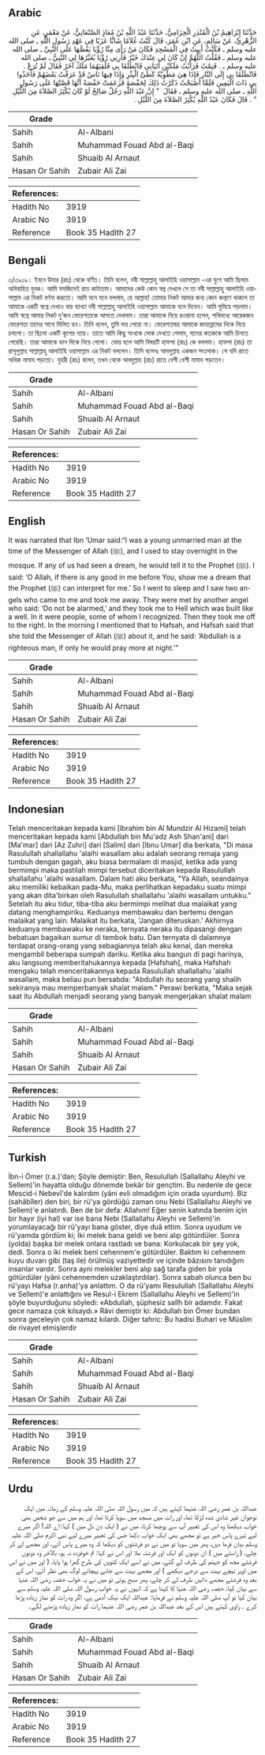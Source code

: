 ## Arabic


<div dir="rtl" lang="ar" style={{fontSize:'larger',backgroundColor:'#f8f9fa',padding:20}}>
حَدَّثَنَا إِبْرَاهِيمُ بْنُ الْمُنْذِرِ الْحِزَامِيُّ، حَدَّثَنَا عَبْدُ اللَّهِ بْنُ مُعَاذٍ الصَّنْعَانِيُّ، عَنْ مَعْمَرٍ، عَنِ الزُّهْرِيِّ، عَنْ سَالِمٍ، عَنِ ابْنِ عُمَرَ، قَالَ كُنْتُ غُلاَمًا شَابًّا عَزَبًا فِي عَهْدِ رَسُولِ اللَّهِ ـ صلى الله عليه وسلم ـ فَكُنْتُ أَبِيتُ فِي الْمَسْجِدِ فَكَانَ مَنْ رَأَى مِنَّا رُؤْيَا يَقُصُّهَا عَلَى النَّبِيِّ ـ صلى الله عليه وسلم ـ فَقُلْتُ اللَّهُمَّ إِنْ كَانَ لِي عِنْدَكَ خَيْرٌ فَأَرِنِي رُؤْيَا يُعَبِّرُهَا لِي النَّبِيُّ ـ صلى الله عليه وسلم ـ ‏.‏ فَنِمْتُ فَرَأَيْتُ مَلَكَيْنِ أَتَيَانِي فَانْطَلَقَا بِي فَلَقِيَهُمَا مَلَكٌ آخَرُ فَقَالَ لَمْ تُرَعْ ‏.‏ فَانْطَلَقَا بِي إِلَى النَّارِ فَإِذَا هِيَ مَطْوِيَّةٌ كَطَىِّ الْبِئْرِ وَإِذَا فِيهَا نَاسٌ قَدْ عَرَفْتُ بَعْضَهُمْ فَأَخَذُوا بِي ذَاتَ الْيَمِينِ فَلَمَّا أَصْبَحْتُ ذَكَرْتُ ذَلِكَ لِحَفْصَةَ فَزَعَمَتْ حَفْصَةُ أَنَّهَا قَصَّتْهَا عَلَى رَسُولِ اللَّهِ ـ صلى الله عليه وسلم ـ فَقَالَ ‏ "‏ إِنَّ عَبْدَ اللَّهِ رَجُلٌ صَالِحٌ لَوْ كَانَ يُكْثِرُ الصَّلاَةَ مِنَ اللَّيْلِ ‏"‏ ‏.‏ قَالَ فَكَانَ عَبْدُ اللَّهِ يُكْثِرُ الصَّلاَةَ مِنَ اللَّيْلِ ‏.‏
</div>
<div style={{backgroundColor:'#f8f9fa',padding:20, marginBottom: 10}}><table> <thead> <tr> <th>Grade</th> <th></th> </tr> </thead> <tbody> <tr><td>Sahih</td><td>Al-Albani</td></tr><tr><td>Sahih</td><td>Muhammad Fouad Abd al-Baqi</td></tr><tr><td>Sahih</td><td>Shuaib Al Arnaut</td></tr><tr><td>Hasan Or Sahih</td><td>Zubair Ali Zai</td></tr></tbody></table><table> <thead> <tr> <th>References:</th> <th></th> </tr> </thead> <tbody><tr><td>Hadith No</td><td>3919</td></tr><tr><td>Arabic No</td><td>3919</td></tr><tr><td>Reference</td><td>Book 35 Hadith 27</td></tr></tbody></table></div>

## Bengali


<div dir="ltr" lang="bn" style={{fontSize:'larger',backgroundColor:'#f8f9fa',padding:20}}>
৩/৩৯১৯। ইবনে উমার (রাঃ) থেকে বর্ণিত। তিনি বলেন, নবী সাল্লাল্লাহু আলাইহি ওয়াসাল্লাম -এর যুগে আমি ছিলাম অবিবাহিত যুবক। আমি মসজিদেই রাত কাটাতাম। আমাদের কেউ কোন স্বপ্ন দেখলে সে তা নবী সাল্লাল্লাহু আলাইহি ওয়াসাল্লাম এর নিকট বর্ণনা করতো। আমি মনে মনে বললাম, হে আল্লাহ! তোমার নিকট আমার জন্য কোন কল্যাণ থাকলে তা আমাকে একটি স্বপ্নে দেখাও যার ব্যাখ্যা নবী সাল্লাল্লাহু আলাইহি ওয়াসাল্লাম আমাকে বলে দিবেন। আমি ঘুমিয়ে পড়লাম। আমি স্বপ্নে আমার নিকট দু’জন ফেরেশতাকে আসতে দেখলাম। তারা আমাকে নিয়ে রওয়ানা হলেন, পথিমধ্যে আরেকজন ফেরেশতা তাদের সাথে মিলিত হন। তিনি বলেন, তুমি ভয় পেয়ো না। ফেরেশতাদ্বয় আমাকে জাহান্নামের দিকে নিয়ে চললো। তা ছিলো একটি কূপের ন্যায়। তাতে আমি কিছু সংখ্যক লোক দেখতে পেলাম, যাদের কতককে আমি চিনতে পেরেছি। তারা আমাকে ডান দিকে নিয়ে গেলো। ভোর হলে আমি বিষয়টি হাফসা (রাঃ) কে বললাম। হাফসা (রাঃ) তা রাসূলুল্লাহ সাল্লাল্লাহু আলাইহি ওয়াসাল্লাম এর নিকট বললেন। তিনি বলেনঃ আবদুল্লাহ একজন সৎলোক। সে যদি রাতে অধিক নামায পড়তো। যুহরী (রাঃ) বলেন, তখন থেকে আবদুল্লাহ (রাঃ) রাতে বেশী বেশী নামায পড়তেন।
</div>
<div style={{backgroundColor:'#f8f9fa',padding:20, marginBottom: 10}}><table> <thead> <tr> <th>Grade</th> <th></th> </tr> </thead> <tbody> <tr><td>Sahih</td><td>Al-Albani</td></tr><tr><td>Sahih</td><td>Muhammad Fouad Abd al-Baqi</td></tr><tr><td>Sahih</td><td>Shuaib Al Arnaut</td></tr><tr><td>Hasan Or Sahih</td><td>Zubair Ali Zai</td></tr></tbody></table><table> <thead> <tr> <th>References:</th> <th></th> </tr> </thead> <tbody><tr><td>Hadith No</td><td>3919</td></tr><tr><td>Arabic No</td><td>3919</td></tr><tr><td>Reference</td><td>Book 35 Hadith 27</td></tr></tbody></table></div>

## English


<div dir="ltr" lang="en" style={{fontSize:'larger',backgroundColor:'#f8f9fa',padding:20}}>
It was narrated that Ibn ‘Umar said:“I was a young unmarried man at the time of the Messenger of Allah (ﷺ), and I used to stay overnight in the mosque. If any of us had seen a dream, he would tell it to the Prophet (ﷺ). I said: ‘O Allah, if there is any good in me before You, show me a dream that the Prophet (ﷺ) can interpret for me.’ So I went to sleep and I saw two angels who came to me and took me away. They were met by another angel who said: ‘Do not be alarmed,’ and they took me to Hell which was built like a well. In it were people, some of whom I recognized. Then they took me off to the right. In the morning I mentioned that to Hafsah, and Hafsah said that she told the Messenger of Allah (ﷺ) about it, and he said: ‘Abdullah is a righteous man, if only he would pray more at night.’”
</div>
<div style={{backgroundColor:'#f8f9fa',padding:20, marginBottom: 10}}><table> <thead> <tr> <th>Grade</th> <th></th> </tr> </thead> <tbody> <tr><td>Sahih</td><td>Al-Albani</td></tr><tr><td>Sahih</td><td>Muhammad Fouad Abd al-Baqi</td></tr><tr><td>Sahih</td><td>Shuaib Al Arnaut</td></tr><tr><td>Hasan Or Sahih</td><td>Zubair Ali Zai</td></tr></tbody></table><table> <thead> <tr> <th>References:</th> <th></th> </tr> </thead> <tbody><tr><td>Hadith No</td><td>3919</td></tr><tr><td>Arabic No</td><td>3919</td></tr><tr><td>Reference</td><td>Book 35 Hadith 27</td></tr></tbody></table></div>

## Indonesian


<div dir="ltr" lang="id" style={{fontSize:'larger',backgroundColor:'#f8f9fa',padding:20}}>
Telah menceritakan kepada kami [Ibrahim bin Al Mundzir Al Hizami] telah menceritakan kepada kami [Abdullah bin Mu'adz Ash Shan'ani] dari [Ma'mar] dari [Az Zuhri] dari [Salim] dari [Ibnu Umar] dia berkata, "Di masa Rasulullah shallallahu 'alaihi wasallam aku adalah seorang remaja yang tumbuh dengan gagah, aku biasa bermalam di masjid, ketika ada yang bermimpi maka pastilah mimpi tersebut diceritakan kepada Rasulullah shallallahu 'alaihi wasallam. Dalam hati aku berkata, "Ya Allah, seandainya aku memiliki kebaikan pada-Mu, maka perlihatkan kepadaku suatu mimpi yang akan dita'birkan oleh Rasulullah shallallahu 'alaihi wasallam untukku." Setelah itu aku tidur, tiba-tiba aku bermimpi melihat dua malaikat yang datang menghampiriku. Keduanya membawaku dan bertemu dengan malaikat yang lain. Malaikat itu berkata, 'Jangan diteruskan.' Akhirnya keduanya membawaku ke neraka, ternyata neraka itu dipasangi dengan bebatuan bagaikan sumur di tembok batu. Dan ternyata di dalamnya terdapat orang-orang yang sebagiannya telah aku kenal, dan mereka mengambil beberapa sumpah dariku. Ketika aku bangun di pagi harinya, aku langsung memberitahukannya kepada [Hafshah], maka Hafshah mengaku telah menceritakannya kepada Rasulullah shallallahu 'alaihi wasallam, maka beliau pun bersabda: "Abdullah itu seorang yang shalih sekiranya mau memperbanyak shalat malam." Perawi berkata, "Maka sejak saat itu Abdullah menjadi seorang yang banyak mengerjakan shalat malam
</div>
<div style={{backgroundColor:'#f8f9fa',padding:20, marginBottom: 10}}><table> <thead> <tr> <th>Grade</th> <th></th> </tr> </thead> <tbody> <tr><td>Sahih</td><td>Al-Albani</td></tr><tr><td>Sahih</td><td>Muhammad Fouad Abd al-Baqi</td></tr><tr><td>Sahih</td><td>Shuaib Al Arnaut</td></tr><tr><td>Hasan Or Sahih</td><td>Zubair Ali Zai</td></tr></tbody></table><table> <thead> <tr> <th>References:</th> <th></th> </tr> </thead> <tbody><tr><td>Hadith No</td><td>3919</td></tr><tr><td>Arabic No</td><td>3919</td></tr><tr><td>Reference</td><td>Book 35 Hadith 27</td></tr></tbody></table></div>

## Turkish


<div dir="ltr" lang="tr" style={{fontSize:'larger',backgroundColor:'#f8f9fa',padding:20}}>
İbn-i Ömer (r.a.)'dan; Şöyle demiştir: Ben, Resulullah (Sallallahu Aleyhi ve Sellem)'in hayatta olduğu dönemde bekâr bir gençtim. Bu nedenle de gece Mescid-i Nebevî'de kalırdım (yâni evli olmadığım için orada uyurdum). Biz (sahâbîler) den biri, bir rü'ya gördüğü zaman onu Nebi (Sallallahu Aleyhi ve Sellem)'e anlatırdı. Ben de bir defa: Allahım! Eğer senin katında benim için bir hayır (iyi hal) var ise bana Nebi (Sallallahu Aleyhi ve Sellem)'in yorumlayacağı bir rü'yayı bana göster, diye duâ ettim. Sonra uyudum ve rü'yamda gördüm ki; İki melek bana geldi ve beni alıp götürdüler. Sonra (yolda) başka bir melek onlara rastladı ve bana: Korkulacak bir şey yok, dedi. Sonra o iki melek beni cehennem'e götürdüler. Baktım ki cehennem kuyu duvarı gibi (taş ile) örülmüş vaziyettedir ve içinde bâzısını tanıdığım insanlar vardır. Sonra ayni melekler beni alıp sağ tarafa giden bir yola götürdüler (yâni cehennemden uzaklaştırdılar). Sonra sabah olunca ben bu rü'yayı Hafsa (r.anha)'ya anlattım. O da rü'yamı Resulullah (Sallallahu Aleyhi ve Sellem)'e anlattığını ve Resul-i Ekrem (Sallallahu Aleyhi ve Sellem)'in şöyle buyurduğunu söyledi: «Abdullah, şüphesiz salîh bir adamdır. Fakat gece namaza çok kılsaydı.» Râvi demiştir ki: Abdullah bin Ömer bundan sonra geceleyin çok namaz kılardı. Diğer tahric: Bu hadisi Buhari ve Müslim de rivayet etmişlerdir
</div>
<div style={{backgroundColor:'#f8f9fa',padding:20, marginBottom: 10}}><table> <thead> <tr> <th>Grade</th> <th></th> </tr> </thead> <tbody> <tr><td>Sahih</td><td>Al-Albani</td></tr><tr><td>Sahih</td><td>Muhammad Fouad Abd al-Baqi</td></tr><tr><td>Sahih</td><td>Shuaib Al Arnaut</td></tr><tr><td>Hasan Or Sahih</td><td>Zubair Ali Zai</td></tr></tbody></table><table> <thead> <tr> <th>References:</th> <th></th> </tr> </thead> <tbody><tr><td>Hadith No</td><td>3919</td></tr><tr><td>Arabic No</td><td>3919</td></tr><tr><td>Reference</td><td>Book 35 Hadith 27</td></tr></tbody></table></div>

## Urdu


<div dir="rtl" lang="ur" style={{fontSize:'larger',backgroundColor:'#f8f9fa',padding:20}}>
عبداللہ بن عمر رضی اللہ عنہما کہتے ہیں کہ میں رسول اللہ صلی اللہ علیہ وسلم کے زمانہ میں ایک نوجوان غیر شادی شدہ لڑکا تھا، اور رات میں مسجد میں سویا کرتا تھا، اور ہم میں سے جو شخص بھی خواب دیکھتا وہ اس کی تعبیر آپ سے پوچھا کرتا، میں نے ( ایک دن دل میں ) کہا: اے اللہ! اگر میرے لیے تیرے پاس خیر ہے تو مجھے بھی ایک خواب دکھا جس کی تعبیر میرے لیے نبی اکرم صلی اللہ علیہ وسلم بیان فرما دیں، پھر میں سویا تو میں نے دو فرشتوں کو دیکھا کہ وہ میرے پاس آئے، اور مجھے لے کر چلے، ( راستے میں ) ان دونوں کو ایک اور فرشتہ ملا اور اس نے کہا: تم خوفزدہ نہ ہو، بالآخر وہ دونوں فرشتے مجھ کو جہنم کی طرف لے گئے، میں نے اسے ایک کنویں کی طرح گھرا ہوا پایا، ( اور میں نے اس میں اوپر نیچے بہت سے درجے دیکھے ) اور مجھے بہت سے جانے پہچانے لوگ بھی نظر آئے، اس کے بعد وہ فرشتے مجھے دائیں طرف لے کر چلے، پھر صبح ہوئی تو میں نے یہ خواب حفصہ رضی اللہ عنہا سے بیان کیا، حفصہ رضی اللہ عنہا کا کہنا ہے کہ انہوں نے یہ خواب رسول اللہ صلی اللہ علیہ وسلم سے بیان کیا تو آپ صلی اللہ علیہ وسلم نے فرمایا: عبداللہ ایک نیک آدمی ہے، اگر وہ رات کو نماز زیادہ پڑھا کرے ۔ راوی کہتے ہیں اس کے بعد عبداللہ بن عمر رضی اللہ عنہما رات کو نماز زیادہ پڑھنے لگے۔
</div>
<div style={{backgroundColor:'#f8f9fa',padding:20, marginBottom: 10}}><table> <thead> <tr> <th>Grade</th> <th></th> </tr> </thead> <tbody> <tr><td>Sahih</td><td>Al-Albani</td></tr><tr><td>Sahih</td><td>Muhammad Fouad Abd al-Baqi</td></tr><tr><td>Sahih</td><td>Shuaib Al Arnaut</td></tr><tr><td>Hasan Or Sahih</td><td>Zubair Ali Zai</td></tr></tbody></table><table> <thead> <tr> <th>References:</th> <th></th> </tr> </thead> <tbody><tr><td>Hadith No</td><td>3919</td></tr><tr><td>Arabic No</td><td>3919</td></tr><tr><td>Reference</td><td>Book 35 Hadith 27</td></tr></tbody></table></div>